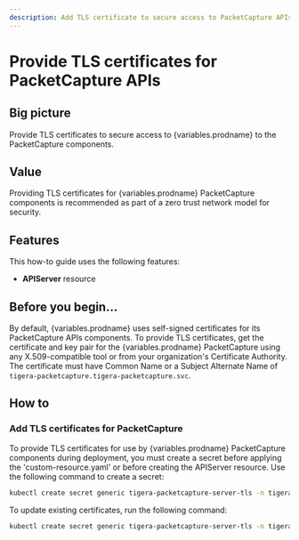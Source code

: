 ```yaml
---
description: Add TLS certificate to secure access to PacketCapture APIs.
---
```



# Provide TLS certificates for PacketCapture APIs

## Big picture

Provide TLS certificates to secure access to {variables.prodname} to the PacketCapture components.

## Value

Providing TLS certificates for {variables.prodname} PacketCapture components is recommended as part of a zero trust network model for security.

## Features

This how-to guide uses the following features:

- **APIServer** resource

## Before you begin...

By default, {variables.prodname} uses self-signed certificates for its PacketCapture APIs components. To provide TLS certificates,
get the certificate and key pair for the {variables.prodname} PacketCapture using any X.509-compatible tool or from your organization's
Certificate Authority. The certificate must have Common Name or a Subject Alternate Name of `tigera-packetcapture.tigera-packetcapture.svc`.

## How to

### Add TLS certificates for PacketCapture

To provide TLS certificates for use by {variables.prodname} PacketCapture components during deployment, you must create a secret before applying the 'custom-resource.yaml' or before creating the APIServer resource. Use the following command to create a secret:

```bash
kubectl create secret generic tigera-packetcapture-server-tls -n tigera-operator --from-file=tls.crt=</path/to/certificate-file> --from-file=tls.key=</path/to/key-file>
```

To update existing certificates, run the following command:

```bash
kubectl create secret generic tigera-packetcapture-server-tls -n tigera-operator --from-file=tls.crt=</path/to/certificate-file> --from-file=tls.key=</path/to/key-file> --dry-run -o yaml --save-config | kubectl replace -f -
```
